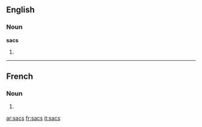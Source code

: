==English==

===Noun===
'''sacs'''

# {{plural of|[[sac]]}}

{{anagrams:en/acss}}
----

==French==

===Noun===
{{infl|fr|plural}} {{m|p}}

# {{plural of|sac|lang=French}}

[[ar:sacs]]
[[fr:sacs]]
[[it:sacs]]